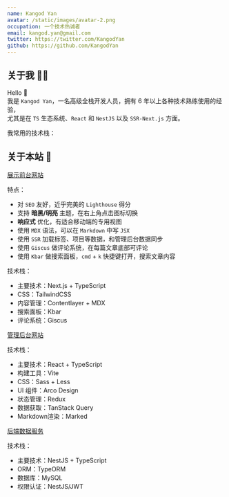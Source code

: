 ```yaml
---
name: Kangod Yan
avatar: /static/images/avatar-2.png
occupation: 一个技术热诚者
email: kangod.yan@gmail.com
twitter: https://twitter.com/KangodYan
github: https://github.com/KangodYan
---
```



## 关于我 👨‍💻

Hello <span className="wave">👋</span>  
我是 `Kangod Yan`，一名高级全栈开发人员，拥有 6 年以上各种技术熟练使用的经验，<br/>
尤其是在 `TS` 生态系统、`React` 和 `NestJS` 以及 `SSR-Next.js` 方面。

我常用的技术栈：

<FamiliarTechStack />

## 关于本站 🌊

<a href="https://kangod.top" target="_blank" rel="noopener noreferrer">
  展示前台网站
</a>

特点：

- 对 `SEO` 友好，近乎完美的 `Lighthouse` 得分
- 支持 **暗黑/明亮** 主题，在右上角点击图标切换
- **响应式** 优化，有适合移动端的专用视图
- 使用 `MDX` 语法，可以在 `Markdown` 中写 `JSX`
- 使用 `SSR` 加载标签、项目等数据，和管理后台数据同步
- 使用 `Giscus` 做评论系统，在每篇文章底部可评论
- 使用 `Kbar` 做搜索面板，`cmd` + `k` 快捷键打开，搜索文章内容

技术栈：

- 主要技术：Next.js + TypeScript
- CSS：TailwindCSS
- 内容管理：Contentlayer + MDX
- 搜索面板：Kbar
- 评论系统：Giscus

<a href="https://admin.kangod.top" target="_blank" rel="noopener noreferrer">
  管理后台网站
</a>

技术栈：

- 主要技术：React + TypeScript
- 构建工具：Vite
- CSS：Sass + Less
- UI 组件：Arco Design
- 状态管理：Redux
- 数据获取：TanStack Query
- Markdown渲染：Marked

<a href="https://github.com/KangodYan/blog-api-nestjs" target="_blank" rel="noopener noreferrer">
  后端数据服务
</a>

技术栈：

- 主要技术：NestJS + TypeScript
- ORM：TypeORM
- 数据库：MySQL
- 权限认证：NestJS/JWT

